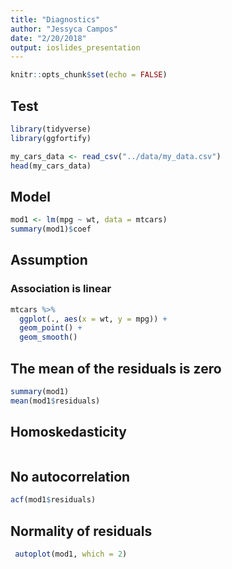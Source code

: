 ```yaml
---
title: "Diagnostics"
author: "Jessyca Campos"
date: "2/20/2018"
output: ioslides_presentation
---
```


```r
knitr::opts_chunk$set(echo = FALSE)
```

## Test

```r

library(tidyverse)
library(ggfortify)

my_cars_data <- read_csv("../data/my_data.csv")
head(my_cars_data)
```

## Model

``` r
mod1 <- lm(mpg ~ wt, data = mtcars)
summary(mod1)$coef
```

## Assumption

### Association is linear

``` r

mtcars %>%
  ggplot(., aes(x = wt, y = mpg)) +
  geom_point() +
  geom_smooth()

```


## The mean of the residuals is zero

``` r

summary(mod1)
mean(mod1$residuals)

```


## Homoskedasticity

``` r

```


## No autocorrelation

```r

acf(mod1$residuals)

```

## Normality of residuals

``` r
 
 autoplot(mod1, which = 2)
``` 












